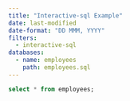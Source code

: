 ```yaml
---
title: "Interactive-sql Example"
date: last-modified
date-format: "DD MMM, YYYY"
filters:
  - interactive-sql
databases:
  - name: employees
    path: employees.sql
---
```



```.sql
select * from employees;
```


